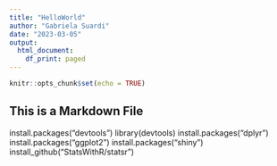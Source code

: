 ```yaml
---
title: "HelloWorld"
author: "Gabriela Suardi"
date: "2023-03-05"
output:
  html_document:
    df_print: paged
---
```


```r
knitr::opts_chunk$set(echo = TRUE)
```

## This is a  Markdown File

install.packages("devtools")
library(devtools)
install.packages("dplyr")
install.packages("ggplot2")
install.packages("shiny")
install_github("StatsWithR/statsr")

